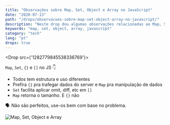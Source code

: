 ```yaml
---
title: "Observações sobre Map, Set, Object e Array no JavaScript"
date: "2020-07-13"
path: "/drops/observacoes-sobre-map-set-object-array-no-javascript/"
description: "Neste drop dou algumas observações relacionadas ao Map, Set, Object e Array como estrutura de dados do JavaScript."
keywords: "map, set, object, array, javascript"
category: "tech"
lang: "pt"
drops: true
---
```



<Drop src={'1282779845538336769'}>

`Map`, `Set`, `{}` e `[]` no JS 👇

- Todos tem estrutura e uso diferentes
- Prefira `{}` pra trafegar dados do server e `Map` pra manipulação de dados
- `Set` facilita aplicar omit, diff, etc em `[]`
- `Map` retorna o tamanho. E `{}` não

🗣 Não são perfeitos, use-os bem com base no problema.

![Map, Set, Object e Array](https://pbs.twimg.com/media/Ec1ZeHHWAAEJb1B?format=jpg&name=medium)

</Drop>
